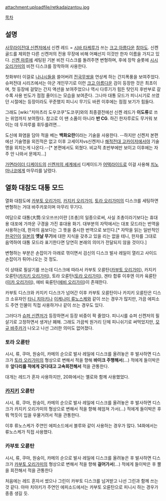 attachment:uploadfile/retkadaizantou.jpg

[[목차]]
== 설명 ==
[[사무라이전대 신켄저]]에서 신켄 레드 = [[시바 타케루]]가 쓰는 [[크고 아름다운]] [[참마도]]. 신켄 골드를 제외한 다른 신켄저의 전용 무장에 비해 어째선지 이것만 한자 이름을 가지고 있다. [[신켄 마루]]에 세팅된 기본 비전 디스크를 돌려주면 변형하며, 후에 장착 슬롯에 [[시시 오리가미]]의 비전 디스크를 장착하여 사용한다.

첫화부터 이걸로 [[나나시]]들을 쓸어버려 [[전국무쌍]]을 연상케 하는 간지폭풍을 보여주었다.
슈퍼전대 시리즈에서는 아군 개인무기로 이런 [[크고 아름다운]] 검이 등장한 것은 최초이며, 첫 등장에 걸맞는 간지 액션을 보여주었으나 역시 다루기가 힘든 탓인지 후반부로 갈수록 사용 빈도가 점점 줄어드는 모습을 보여준다. 그나마 대통 모드가 피니시기로 쓰였던 시절에는 등장이라도 꾸준했지 피니시 무기도 바뀐 이후에는 점점 보기가 힘들다.

그래도 [wiki:"치마츠리 도우코쿠"도코쿠]와의 최종결전에선 신켄 레드가 '''이도류'''로 쓰는 위엄까지 보여줬다. 참고로 이 땐 소품이 아니라 '''반 CG'''. 하긴 한자루로도 무거워 보이는 데 두자루를 휘두를려면...

도신에 화염을 담아 적을 베는 '''백화요란'''이라는 기술을 사용한다. --하지만 신켄저 본편에선 기술명을 외친적은 없고 이후 고세이저vs신켄저나 [[해적전대 고카이저]]에서야 기술명을 외치는게 나온다.--[* 본편에서도 외쳤다. 비교적 초반부에만 보이고 이후에는 자주 안 나와서 문제지...]

[[가면라이더 디케이드]]의 [[신켄저의 세계]]에서 디케이드가 [[어택라이드]]로 이걸 사용해 [[치노마나코]]에게 마무리를 날렸다.

== 열화 대참도 대통 모드 ==
열화 대참도에 [[카부토 오리가미]], [[카지키 오리가미]], [[토라 오리가미]]의 디스크를 세팅하면 변형하는 거대 바주카포이며 마무리 무기다.

여담으로 대통(大筒:오오쓰쓰)이란 [조총]의 일종으로써, 사실 조총이라기보다는 휴대용 대포에 가까운 구경을 가진 휴대용 화기. 대부분의 자막에서는 대포 모드라는 번역을 사용하는데, 한자의 음보다는 그 뜻을 중시한 번역으로 보인다.[* 자막을 읽는 일반적인 [[한국인]]이 [[일본]]의 '''옛날 무기'''에 대한 지식을 갖추고 있을 리는 없을 테니, 한자를 그대로 음역하여 대통 모드라 표기한다면 당연히 본래의 의미가 전달되지 않을 것이다.]

변형하는 부분은 손잡이가 아래로 꺾이면서 검신의 디스크 발사 레일이 열리고 사이드 손잡이가 튀어나오는 것 정도.

이 상태로 필살기를 쓰는데 디스크에 따라서 카부토 오륜탄([[카부토 오리가미]]), 카지키 오륜탄([[카지키 오리가미]]), 토라 오륜탄([[토라 오리가미]]), 겐타 합류 이후엔 이카 육륜탄([[이카 오리가미]]), 에비 육륜탄([[에비 오리가미]])이 존재한다.

카부토 디스크와 카지키 디스크가 넘어간 이후 카부토 오륜탄이나 카지키 오륜탄은 디스크 소유자인 [[타니 치아키]]나 [[이케나미 류노스케]]와 같이 쓰는 경우가 많지만, 가끔 에피소드 주연 인물이 직접 사용하거나 같이 쓰는 경우도 있다.

그러다가 [[슈퍼 신켄저]]가 등장하면서 등장 비중이 팍 줄었다. 피니시를 슈퍼 신켄저의 필살기로 고정하면서 생겨난 폐해. 그래도 가끔씩 원거리 단체 피니쉬기로 써먹었지만, [[모규 바주카]]가 나오고 나선 그러한 의미도 없어졌다.

=== 토라 오륜탄 ===
시시, 류, 쿠마, 원숭이, 카메의 순으로 발사 레일에 디스크를 올려놓은 후 발사하면 디스크가 [[토라 오리가미]]의 형상으로 변해서 적을 향해 '''바이크 주행해서'''(...) 적에게 들이박은 후 '''앞다리를 적에게 갖다대고 고속회전해서''' 적을 관통한다.

대개는 레드가 혼자 사용하지만, 20화에서는 옐로와 함께 사용했었다.

=== [[카지키]] 오륜탄 ===
시시, 류, 쿠마, 원숭이, 카메의 순으로 발사 레일에 디스크를 올려놓은 후 발사하면 디스크가 카지키 오리가미의 형상으로 변해서 적을 향해 헤엄쳐 가서(...) 적에게 들이박은 후 뭐 먹듯이 입을 우물거려서 적을 관통한다.

이후 류노스케가 주연인 에피소드에서 블루와 같이 사용하는 경우가 많다.
14화에서는 류노스케가 직접 사용했다.

=== 카부토 오륜탄 ===
시시, 류, 쿠마, 원숭이, 카메의 순으로 발사 레일에 디스크를 올려놓은 후 발사하면 디스크가 [[카부토 오리가미]]의 형상으로 변해서 적을 향해 '''걸어가서'''(...) 적에게 들이박은 후 뿔을 회전해서 적을 관통한다

처음에는 레드 혼자서 썼으나 그린이 카부토 디스크를 넘겨받고 나선 그린과 함께 쓰는 것 같다. 아마 치아키가 주연인 에피소드에서는 카부토 오륜탄으로 피니시 하는 경우가 종종 생길 듯.

